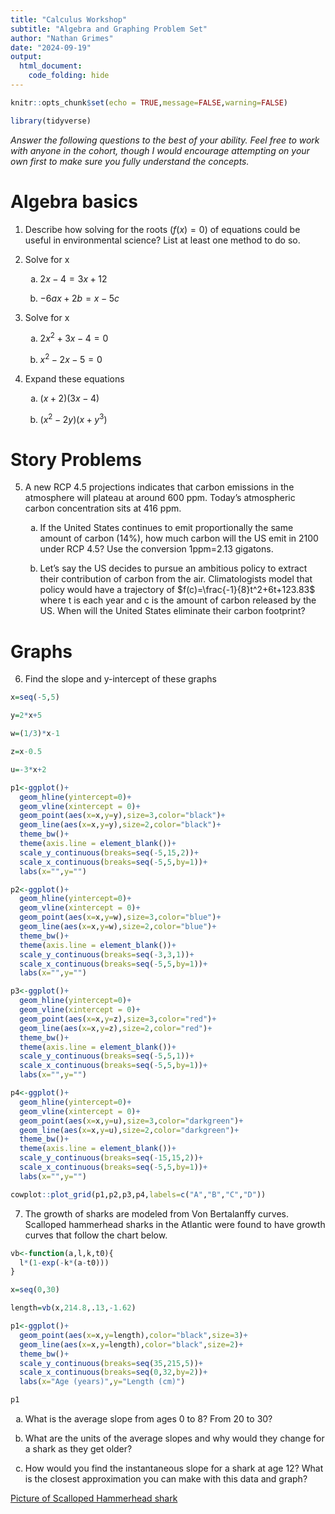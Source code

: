 ```yaml
---
title: "Calculus Workshop"
subtitle: "Algebra and Graphing Problem Set"
author: "Nathan Grimes"
date: "2024-09-19"
output: 
  html_document:
    code_folding: hide
---
```


```r
knitr::opts_chunk$set(echo = TRUE,message=FALSE,warning=FALSE)

library(tidyverse)
```

*Answer the following questions to the best of your ability. Feel free to work with anyone in the cohort, though I would encourage attempting on your own first to make sure you fully understand the concepts.*

# Algebra basics

1) Describe how solving for the roots ($f(x)=0$) of equations could be useful in environmental science? List at least one method to do so.

2) Solve for x

    a) $2x-4=3x+12$

    b) $-6ax+2b=x-5c$

3) Solve for x

    a) $2x^2+3x-4=0$
    
    b) $x^2-2x-5=0$


4) Expand these equations

    a) $(x+2)(3x-4)$

    b) $(x^2-2y)(x+y^3)$
    

# Story Problems

5) A new RCP 4.5 projections indicates that carbon emissions in the atmosphere will plateau at around 600 ppm. Today's atmospheric carbon concentration sits at 416 ppm. 

    a) If the United States continues to emit proportionally the same amount of carbon (14%), how much carbon will the US emit in 2100 under RCP 4.5? Use the conversion 1ppm=2.13 gigatons.

    b) Let's say the US decides to pursue an ambitious policy to extract their contribution of carbon from the air. Climatologists model that policy would have a trajectory of $f(c)=\frac{-1}{8}t^2+6t+123.83$ where t is each year and c is the amount of carbon released by the US. When will the United States eliminate their carbon footprint?


# Graphs

6) Find the slope and y-intercept of these graphs

```r
x=seq(-5,5)

y=2*x+5

w=(1/3)*x-1

z=x-0.5

u=-3*x+2

p1<-ggplot()+
  geom_hline(yintercept=0)+
  geom_vline(xintercept = 0)+
  geom_point(aes(x=x,y=y),size=3,color="black")+
  geom_line(aes(x=x,y=y),size=2,color="black")+
  theme_bw()+
  theme(axis.line = element_blank())+
  scale_y_continuous(breaks=seq(-5,15,2))+
  scale_x_continuous(breaks=seq(-5,5,by=1))+
  labs(x="",y="")

p2<-ggplot()+
  geom_hline(yintercept=0)+
  geom_vline(xintercept = 0)+
  geom_point(aes(x=x,y=w),size=3,color="blue")+
  geom_line(aes(x=x,y=w),size=2,color="blue")+
  theme_bw()+
  theme(axis.line = element_blank())+
  scale_y_continuous(breaks=seq(-3,3,1))+
  scale_x_continuous(breaks=seq(-5,5,by=1))+
  labs(x="",y="")

p3<-ggplot()+
  geom_hline(yintercept=0)+
  geom_vline(xintercept = 0)+
  geom_point(aes(x=x,y=z),size=3,color="red")+
  geom_line(aes(x=x,y=z),size=2,color="red")+
  theme_bw()+
  theme(axis.line = element_blank())+
  scale_y_continuous(breaks=seq(-5,5,1))+
  scale_x_continuous(breaks=seq(-5,5,by=1))+
  labs(x="",y="")

p4<-ggplot()+
  geom_hline(yintercept=0)+
  geom_vline(xintercept = 0)+
  geom_point(aes(x=x,y=u),size=3,color="darkgreen")+
  geom_line(aes(x=x,y=u),size=2,color="darkgreen")+
  theme_bw()+
  theme(axis.line = element_blank())+
  scale_y_continuous(breaks=seq(-15,15,2))+
  scale_x_continuous(breaks=seq(-5,5,by=1))+
  labs(x="",y="")

cowplot::plot_grid(p1,p2,p3,p4,labels=c("A","B","C","D"))

```

7) The growth of sharks are modeled from Von Bertalanffy curves. Scalloped hammerhead sharks in the Atlantic were found to have growth curves that follow the chart below.

```r
vb<-function(a,l,k,t0){
  l*(1-exp(-k*(a-t0)))
}

x=seq(0,30)

length=vb(x,214.8,.13,-1.62)

p1<-ggplot()+
  geom_point(aes(x=x,y=length),color="black",size=3)+
  geom_line(aes(x=x,y=length),color="black",size=2)+
  theme_bw()+
  scale_y_continuous(breaks=seq(35,215,5))+
  scale_x_continuous(breaks=seq(0,32,by=2))+
  labs(x="Age (years)",y="Length (cm)")

p1
```

  a) What is the average slope from ages 0 to 8? From 20 to 30?
    
  b) What are the units of the average slopes and why would they change for a shark as they get older?
    
  c) How would you find the instantaneous slope for a shark at age 12? What is the closest approximation you can make with this data and graph?
  
  [Picture of Scalloped Hammerhead shark](https://inaturalist-open-data.s3.amazonaws.com/photos/19051739/large.jpg)
